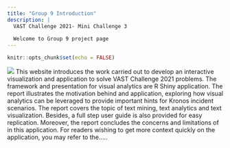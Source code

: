 ```yaml
---
title: "Group 9 Introduction"
description: |
  VAST Challenge 2021- Mini Challenge 3
  
  Welcome to Group 9 project page
---
```

```r
knitr::opts_chunk$set(echo = FALSE)
```
![](image/MC3_cover.jpg)
This website introduces the work carried out to develop an interactive visualization and application to solve VAST Challenge 2021 problems. The framework and presentation for visual analytics are R Shiny application. The report illustrates the motivation behind and application, exploring how visual analytics can be leveraged to provide important hints for Kronos incident scenarios. The report covers the topic of text mining, text analytics and text visualization. Besides, a full step user guide is also provided for easy replication. Moreover, the report concludes the concerns and limitations of in this application. For readers wishing to get more context quickly on the application, you may refer to the.....
